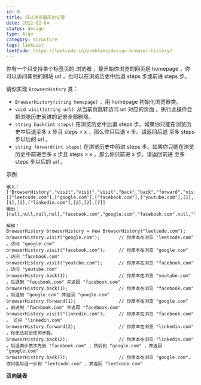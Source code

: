 ```yaml
---
id: 0
title: 设计浏览器历史记录
date: 2022-02-04
status: design
type: Algo
category: Structure
tags: linkList
leetCode: https://leetcode.cn/problems/design-browser-history/
---
```


<Note>

你有一个只支持单个标签页的 浏览器 ，最开始你浏览的网页是 homepage ，你可以访问其他的网站 url ，也可以在浏览历史中后退 steps 步或前进 steps 步。

请你实现 `BrowserHistory` 类：

- `BrowserHistory(string homepage)` ，用 homepage 初始化浏览器类。
- `void visit(string url) `从当前页跳转访问 url 对应的页面 。执行此操作会把浏览历史前进的记录全部删除。
- `string back(int steps)` 在浏览历史中后退 steps 步。如果你只能在浏览历史中后退至多 x 步且 steps > x ，那么你只后退 x 步。请返回后退 至多 steps 步以后的 url 。
- `string forward(int steps)` 在浏览历史中前进 steps 步。如果你只能在浏览历史中前进至多 x 步且 steps > x ，那么你只前进 x 步。请返回前进 至多 steps 步以后的 url 。

</Note>

示例

```
输入：
["BrowserHistory","visit","visit","visit","back","back","forward","visit","forward","back","back"]
[["leetcode.com"],["google.com"],["facebook.com"],["youtube.com"],[1],[1],[1],["linkedin.com"],[2],[2],[7]]
输出：
[null,null,null,null,"facebook.com","google.com","facebook.com",null,"linkedin.com","google.com","leetcode.com"]

解释：
BrowserHistory browserHistory = new BrowserHistory("leetcode.com");
browserHistory.visit("google.com");       // 你原本在浏览 "leetcode.com" 。访问 "google.com"
browserHistory.visit("facebook.com");     // 你原本在浏览 "google.com" 。访问 "facebook.com"
browserHistory.visit("youtube.com");      // 你原本在浏览 "facebook.com" 。访问 "youtube.com"
browserHistory.back(1);                   // 你原本在浏览 "youtube.com" ，后退到 "facebook.com" 并返回 "facebook.com"
browserHistory.back(1);                   // 你原本在浏览 "facebook.com" ，后退到 "google.com" 并返回 "google.com"
browserHistory.forward(1);                // 你原本在浏览 "google.com" ，前进到 "facebook.com" 并返回 "facebook.com"
browserHistory.visit("linkedin.com");     // 你原本在浏览 "facebook.com" 。 访问 "linkedin.com"
browserHistory.forward(2);                // 你原本在浏览 "linkedin.com" ，你无法前进任何步数。
browserHistory.back(2);                   // 你原本在浏览 "linkedin.com" ，后退两步依次先到 "facebook.com" ，然后到 "google.com" ，并返回 "google.com"
browserHistory.back(7);                   // 你原本在浏览 "google.com"， 你只能后退一步到 "leetcode.com" ，并返回 "leetcode.com"
```

**双向链表**

